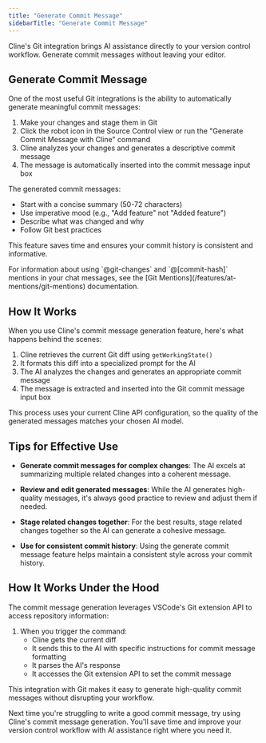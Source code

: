 ```yaml
---
title: "Generate Commit Message"
sidebarTitle: "Generate Commit Message"
---
```


Cline's Git integration brings AI assistance directly to your version control workflow. Generate commit messages without leaving your editor.

## Generate Commit Message

One of the most useful Git integrations is the ability to automatically generate meaningful commit messages:

1. Make your changes and stage them in Git
2. Click the robot icon in the Source Control view or run the "Generate Commit Message with Cline" command
3. Cline analyzes your changes and generates a descriptive commit message
4. The message is automatically inserted into the commit message input box

The generated commit messages:

-   Start with a concise summary (50-72 characters)
-   Use imperative mood (e.g., "Add feature" not "Added feature")
-   Describe what was changed and why
-   Follow Git best practices

This feature saves time and ensures your commit history is consistent and informative.

<Tip>
	For information about using `@git-changes` and `@[commit-hash]` mentions in your chat messages, see the [Git
	Mentions](/features/at-mentions/git-mentions) documentation.
</Tip>

## How It Works

When you use Cline's commit message generation feature, here's what happens behind the scenes:

1. Cline retrieves the current Git diff using `getWorkingState()`
2. It formats this diff into a specialized prompt for the AI
3. The AI analyzes the changes and generates an appropriate commit message
4. The message is extracted and inserted into the Git commit message input box

This process uses your current Cline API configuration, so the quality of the generated messages matches your chosen AI model.

## Tips for Effective Use

-   **Generate commit messages for complex changes**: The AI excels at summarizing multiple related changes into a coherent message.

-   **Review and edit generated messages**: While the AI generates high-quality messages, it's always good practice to review and adjust them if needed.

-   **Stage related changes together**: For the best results, stage related changes together so the AI can generate a cohesive message.

-   **Use for consistent commit history**: Using the generate commit message feature helps maintain a consistent style across your commit history.

## How It Works Under the Hood

The commit message generation leverages VSCode's Git extension API to access repository information:

1. When you trigger the command:
    - Cline gets the current diff
    - It sends this to the AI with specific instructions for commit message formatting
    - It parses the AI's response
    - It accesses the Git extension API to set the commit message

This integration with Git makes it easy to generate high-quality commit messages without disrupting your workflow.

Next time you're struggling to write a good commit message, try using Cline's commit message generation. You'll save time and improve your version control workflow with AI assistance right where you need it.
